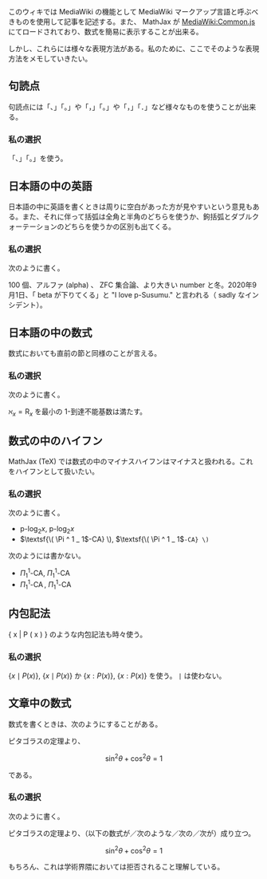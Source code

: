 このウィキでは MediaWiki の機能として MediaWiki マークアップ言語と呼ぶべきものを使用して記事を記述する。また、 MathJax が [[MediaWiki:Common.js]] にてロードされており、数式を簡易に表示することが出来る。

しかし、これらには様々な表現方法がある。私のために、ここでそのような表現方法をメモしていきたい。

== 句読点 ==

句読点には「、」「。」や「，」「。」や「，」「．」など様々なものを使うことが出来る。

=== 私の選択 ===

「、」「。」を使う。

== 日本語の中の英語 ==

日本語の中に英語を書くときは周りに空白があった方が見やすいという意見もある。また、それに伴って括弧は全角と半角のどちらを使うか、鉤括弧とダブルクォーテーションのどちらを使うかの区別も出てくる。

=== 私の選択 ===

次のように書く。

100 個、アルファ (alpha) 、 ZFC 集合論、より大きい number と冬。2020年9月1日、「 beta が下りてくる」と "I love p-Susumu." と言われる（ sadly なインシデント）。

== 日本語の中の数式 ==

数式においても直前の節と同様のことが言える。

=== 私の選択 ===

次のように書く。

\( \aleph _ x = \mathrm{R} _ x \) を最小の \( 1 \)-到達不能基数は満たす。

== 数式の中のハイフン ==

MathJax (TeX) では数式の中のマイナスハイフンはマイナスと扱われる。これをハイフンとして扱いたい。

=== 私の選択 ===

次のように書く。

* \( \operatorname{p-log} _ 2 x \), <code>\( \operatorname{p-log} _ 2 x \)</code>
* \( \textsf{\( \Pi ^ 1 _ 1 \)-CA} \), <code>\( \textsf{\( \Pi ^ 1 _ 1 \)-CA} \)</code>

次のようには書かない。

* \( \Pi ^ 1 _ 1 \text{-}\mathsf{CA} \), <code>\( \Pi ^ 1 _ 1 \text{-}\mathsf{CA} \)</code>
* \( \Pi ^ 1 _ 1 \operatorname{-CA} \), <code>\( \Pi ^ 1 _ 1 \operatorname{-CA} \)</code>

== 内包記法 ==

{ x | P ( x ) } のような内包記法も時々使う。

=== 私の選択 ===

\( \{ x \mid P ( x ) \} \), <code>\( \{ x \mid P ( x ) \} \)</code> か \( \{ x : P ( x ) \} \), <code>\( \{ x : P ( x ) \} \)</code> を使う。 <code>|</code> は使わない。

== 文章中の数式 ==

数式を書くときは、次のようにすることがある。

ピタゴラスの定理より、

\[ \sin ^ 2 \theta + \cos ^ 2 \theta = 1 \]

である。

=== 私の選択 ===

次のように書く。

ピタゴラスの定理より、（以下の数式が／次のような／次の／次が）成り立つ。

\[ \sin ^ 2 \theta + \cos ^ 2 \theta = 1 \]

もちろん、これは学術界隈においては拒否されること理解している。
